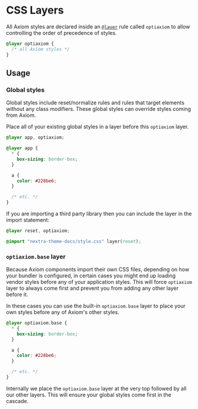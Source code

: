 # CSS Layers

All Axiom styles are declared inside an [`@layer`](https://developer.mozilla.org/en-US/docs/Web/CSS/@layer) rule called `optiaxiom` to allow controlling the order of precedence of styles.

```css
@layer optiaxiom {
  /* all Axiom styles */
}
```

## Usage

### Global styles

Global styles include reset/normalize rules and rules that target elements without any class modifiers. These global styles can override styles coming from Axiom.

Place all of your existing global styles in a layer before this `optiaxiom` layer.

```css
@layer app, optiaxiom;

@layer app {
  * {
    box-sizing: border-box;
  }

  a {
    color: #228be6;
  }

  /* etc. */
}
```

If you are importing a third party library then you can include the layer in the import statement:

```css
@layer reset, optiaxiom;

@import "nextra-theme-docs/style.css" layer(reset);
```

### `optiaxiom.base` layer

Because Axiom components import their own CSS files, depending on how your bundler is configured, in certain cases you might end up loading vendor styles before any of your application styles. This will force `optiaxiom` layer to always come first and prevent you from adding any other layer before it.

In these cases you can use the built-in `optiaxiom.base` layer to place your own styles before any of Axiom's other styles.

```css
@layer optiaxiom.base {
  * {
    box-sizing: border-box;
  }

  a {
    color: #228be6;
  }

  /* etc. */
}
```

Internally we place the `optiaxiom.base` layer at the very top followed by all our other layers. This will ensure your global styles come first in the cascade.
